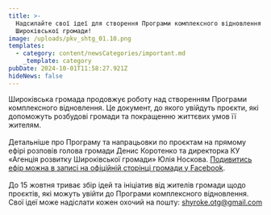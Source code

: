 ```yaml
---
title: >-
  Надсилайте свої ідеї для створення Програми комплексного відновлення
  Широківської громади!
image: /uploads/pkv_shtg_01.10.png
templates:
  - category: content/newsCategories/important.md
    _template: category
pubDate: 2024-10-01T11:58:27.921Z
hideNews: false
---
```


Широківська громада продовжує роботу над створенням Програми комплексного відновлення. Це документ, до якого увійдуть проєкти, які допоможуть розбудові громади та покращенню життєвих умов її жителям.\
\
Детальніше про Програму та напрацьовки по проєктам на прямому ефірі розповів голова громади Денис Коротенко та директорка КУ «Агенція розвитку Широківської громади» Юлія Носкова. [Подивитись ефір можна в записі на офіційній сторінці громади у Facebook](https://www.facebook.com/watch/live/?ref=watch_permalink\&v=546328887800654).\
\
До 15 жовтня триває збір ідей та ініціатив від жителів громади щодо проєктів, які можуть увійти до Програми комплексного відновлення. Свої ідеї може надіслати кожен охочий на пошту: [shyroke.otg@gmail.com](mailto\:shyroke.otg@gmail.com)
